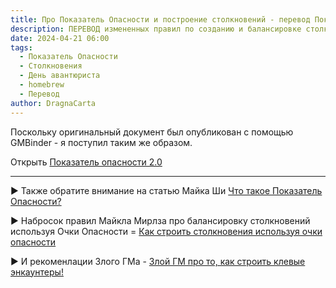 ```yaml
---
title: Про Показатель Опасности и построение столкновений - перевод Показатели Опасности 2.0
description: ПЕРЕВОД измененных правил по созданию и балансировке столкновений
date: 2024-04-21 06:00
tags:
  - Показатель Опасности
  - Столкновения
  - День авантюриста
  - homebrew
  - Перевод
author: DragnaCarta
---
```


Поскольку оригинальный документ был опубликован с помощью GMBinder - я поступил таким же образом.

Открыть [Показатель опасности 2.0](https://www.gmbinder.com/share/-NvyddlwRAFQRNmVKrPW)

---

:arrow_forward: Также обратите внимание на статью Майка Ши [Что такое Показатель Опасности?](/posts/translations/sly-flourish-what-is-cr)

:arrow_forward: Набросок правил Майкла Мирлза про балансировку столкновений используя Очки Опасности = [Как строить столкновения используя очки опасности](/posts/translations/mike-mearls-encounter-building-challenge-points)

:arrow_forward: И рекоменлации Злого ГМа - [Злой ГМ про то, как строить клевые энкаунтеры!](/posts/translations/angrygm-how-to-make-cool-encounters)
